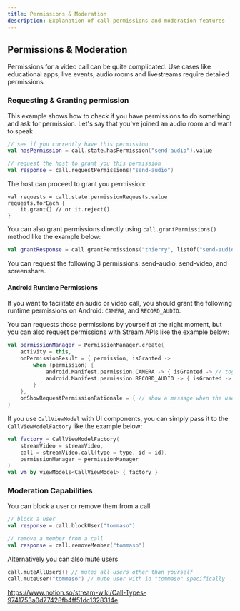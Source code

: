 ```yaml
---
title: Permissions & Moderation
description: Explanation of call permissions and moderation features
---
```


## Permissions & Moderation

Permissions for a video call can be quite complicated.
Use cases like educational apps, live events, audio rooms and livestreams require detailed permissions.

### Requesting & Granting permission

This example shows how to check if you have permissions to do something and ask for permission.
Let's say that you've joined an audio room and want to speak

```kotlin
// see if you currently have this permission
val hasPermission = call.state.hasPermission("send-audio").value

// request the host to grant you this permission
val response = call.requestPermissions("send-audio")
```

The host can proceed to grant you permission:

```
val requests = call.state.permissionRequests.value
requests.forEach {
    it.grant() // or it.reject()
}
```

You can also grant permissions directly using `call.grantPermissions()` method like the example below:

```kotlin
val grantResponse = call.grantPermissions("thierry", listOf("send-audio"))
```

You can request the following 3 permissions: send-audio, send-video, and screenshare.

#### Android Runtime Permissions

If you want to facilitate an audio or video call, you should grant the following runtime permissions on Android: `CAMERA`, and `RECORD_AUDIO`.

You can requests those permissions by yourself at the right moment, but you can also request permissions with Stream APIs like the example below:

```kotlin
val permissionManager = PermissionManager.create(
    activity = this,
    onPermissionResult = { permission, isGranted ->
        when (permission) {
            android.Manifest.permission.CAMERA -> { isGranted -> // toggle your camera }
            android.Manifest.permission.RECORD_AUDIO -> { isGranted -> // toggle your microphone }
        }
    },
    onShowRequestPermissionRationale = { // show a message when the user selected don't allow permissions }
)
```

If you use `CallViewModel` with UI components, you can simply pass it to the `CallViewModelFactory` like the example below:

```kotlin
val factory = CallViewModelFactory(
    streamVideo = streamVideo,
    call = streamVideo.call(type = type, id = id),
    permissionManager = permissionManager
)
val vm by viewModels<CallViewModel> { factory }
```

### Moderation Capabilities

You can block a user or remove them from a call

```kotlin
// block a user
val response = call.blockUser("tommaso")

// remove a member from a call
val response = call.removeMember("tommaso")
```

Alternatively you can also mute users

```kotlin
call.muteAllUsers() // mutes all users other than yourself
call.muteUser("tommaso") // mute user with id "tommaso" specifically
```




https://www.notion.so/stream-wiki/Call-Types-9741753a0d77428fb4ff51dc1328314e
